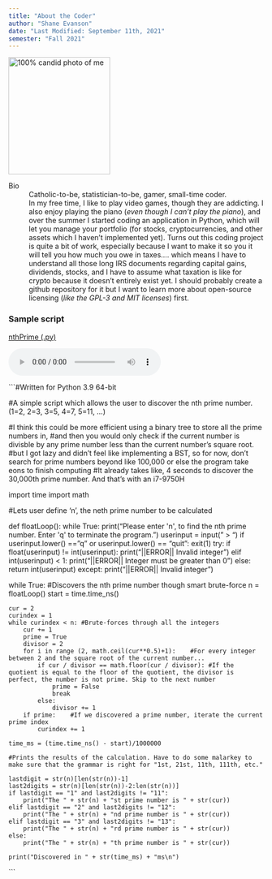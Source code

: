 ```yaml
---
title: "About the Coder"
author: "Shane Evanson"
date: "Last Modified: September 11th, 2021"
semester: "Fall 2021"
---
```


![][twd]

[twd]: https://external-content.duckduckgo.com/iu/?u=https%3A%2F%2Fpyxis.nymag.com%2Fv1%2Fimgs%2F285%2F1ea%2Fee9be3c584f30e34c739467fa3fa4e0f51-wojak-01.w710.jpg '100% candid photo of me' {width=200 height=231}

Bio
:   Catholic-to-be, statistician-to-be, gamer, small-time coder.
:    In my free time, I like to play video games, though they are addicting. I also enjoy playing the piano (*even though I can't play the piano*), and over the summer I started coding an application in Python, which will let you manage your portfolio (for stocks, cryptocurrencies, and other assets which I haven't implemented yet). Turns out this coding project is quite a bit of work, especially because I want to make it so you it will tell you how much you owe in taxes.... which means I have to understand all those long IRS documents regarding capital gains, dividends, stocks, and I have to assume what taxation is like for crypto because it doesn't entirely exist yet. I should probably create a github repository for it but I want to learn more about open-source licensing (*like the GPL-3 and MIT licenses*) first.


### Sample script
[nthPrime (.py)](scripts/nthPrime.py)


<audio controls>
<source src="audio/rename.mp3">
</audio>

```#Written for Python 3.9 64-bit

#A simple script which allows the user to discover the nth prime number. (1=2, 2=3, 3=5, 4=7, 5=11, ...)

#I think this could be more efficient using a binary tree to store all the prime numbers in,
#and then you would only check if the current number is divisble by any prime number less than the current number's square root. 
#but I got lazy and didn't feel like implementing a BST, so for now, don't search for prime numbers beyond like 100,000 or else the program take eons to finish computing
#It already takes like, 4 seconds to discover the 30,000th prime number. And that's with an i7-9750H

import time
import math

#Lets user define 'n', the neth prime number to be calculated

def floatLoop():
    while True:
        print("Please enter \'n\', to find the nth prime number. Enter \'q\' to terminate the program.")
        userinput = input(" > ")
        if userinput.lower() == "q" or userinput.lower() == "quit":
            exit(1)
        try:
            if float(userinput) != int(userinput):
                print("||ERROR|| Invalid integer")
            elif int(userinput) < 1:
                    print("||ERROR|| Integer must be greater than 0")
            else:
                return int(userinput)
        except:
            print("||ERROR|| Invalid integer")

while True:
    #Discovers the nth prime number though smart brute-force
    n = floatLoop()
    start = time.time_ns()

    cur = 2
    curindex = 1
    while curindex < n: #Brute-forces through all the integers
        cur += 1
        prime = True
        divisor = 2
        for i in range (2, math.ceil(cur**0.5)+1):    #For every integer between 2 and the square root of the current number...
            if cur / divisor == math.floor(cur / divisor): #If the quotient is equal to the floor of the quotient, the divisor is perfect, the number is not prime. Skip to the next number
                prime = False
                break
            else:
                divisor += 1
        if prime:    #If we discovered a prime number, iterate the current prime index
            curindex += 1

    time_ms = (time.time_ns() - start)/1000000

    #Prints the results of the calculation. Have to do some malarkey to make sure that the grammar is right for "1st, 21st, 11th, 111th, etc."

    lastdigit = str(n)[len(str(n))-1]
    last2digits = str(n)[len(str(n))-2:len(str(n))]
    if lastdigit == "1" and last2digits != "11":
        print("The " + str(n) + "st prime number is " + str(cur))
    elif lastdigit == "2" and last2digits != "12":
        print("The " + str(n) + "nd prime number is " + str(cur))
    elif lastdigit == "3" and last2digits != "13":
        print("The " + str(n) + "rd prime number is " + str(cur))
    else:
        print("The " + str(n) + "th prime number is " + str(cur))

    print("Discovered in " + str(time_ms) + "ms\n")


```
